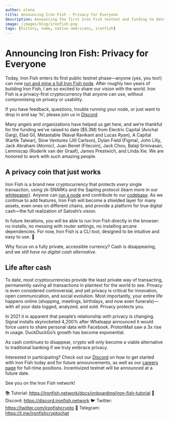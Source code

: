 ```yaml
---
author: elena
title: Announcing Iron Fish - Privacy for Everyone
description: Announcing the first Iron Fish testnet and funding to date
image: /images/blog/ironfish.png
tags: [history, name, native americans, ironfish]
---
```


# Announcing Iron Fish: Privacy for Everyone

Today, Iron Fish enters its first public testnet phase—anyone (yes, you too!) can now [run and mine a full Iron Fish node](https://ironfish.network/docs/onboarding/iron-fish-tutorial). After roughly two years of building Iron Fish, I am so excited to share our vision with the world. Iron Fish is a privacy-first cryptocurrency that anyone can use, without compromising on privacy or usability.

If you have feedback, questions, trouble running your node, or just want to drop in and say ‘hi’, please join us in [Discord](https://discord.ironfish.network).

Many angels and organizations have helped us get here, and we’re thankful for the funding we’ve raised to date ($5.3M) from Electric Capital (Avichal Garg), Elad Gil, Metastable (Naval Ravikant and Lucas Ryan), A Capital (Kartik Talwar), Slow Ventures (Jill Carlson), Dylan Field (Figma), John Lilly, Jack Abraham (Atomic), Juan Benet (Filecoin), Jack Chou, Balaji Srinivasan, Lemniscap (Roderik van der Graaf), James Prestwich, and Linda Xie. We are honored to work with such amazing people.

## A privacy coin that just works

Iron Fish is a brand new cryptocurrency that protects _every_ single transaction, using zk-SNARKs and the Sapling protocol (learn more in our [whitepaper](https://ironfish.network/docs/whitepaper/1_introduction)). Anyone can [run a node](https://ironfish.network/docs/onboarding/iron-fish-tutorial) and contribute to our [codebase](https://github.com/iron-fish/ironfish). As we continue to add features, Iron Fish will become a shielded layer for many assets, even ones on different chains, and provide a platform for true digital cash—the full realization of Satoshi’s vision.

In future iterations, you will be able to run Iron Fish directly in the browser: no installs, no messing with router settings, no installing arcane dependencies. For now, Iron Fish is a CLI tool, designed to be intuitive and easy to use. 🌈

Why focus on a fully private, accessible currency? Cash is disappearing, and we _still have no digital cash alternative_.

## Life after cash

To date, most cryptocurrencies provide the least private way of transacting, permanently saving all transactions in plaintext for the world to see. Privacy is even considered controversial, and yet privacy is critical for innovation, open communication, and social evolution. Most importantly, your entire life happens online (shopping, meetings, birthdays, and now even funerals)—with all your data logged, analyzed, and sold. Privacy protects you.

In 2021 it is apparent that people’s relationship with privacy is changing. Signal installs skyrocketed 4,200% after Whatsapp announced it would force users to share personal data with Facebook. ProtonMail saw a 3x rise in usage. DuckDuckGo’s growth has become exponential.

As cash continues to disappear, crypto will only become a viable alternative to traditional banking if we truly embrace privacy.

Interested in participating? Check out our [Discord](https://discord.ironfish.network) on how to get started with Iron Fish today and for future announcements, as well as our [careers page](https://ironfish.network/careers/) for full-time positions. Incentivized testnet will be announced at a future date.

See you on the Iron Fish network!

📚 Tutorial: https://ironfish.network/docs/onboarding/iron-fish-tutorial
🎤 Discord: https://discord.ironfish.network
🐦 Twitter: https://twitter.com/ironfishcrypto
📢 Telegram: https://t.me/ironfishcryptochat
